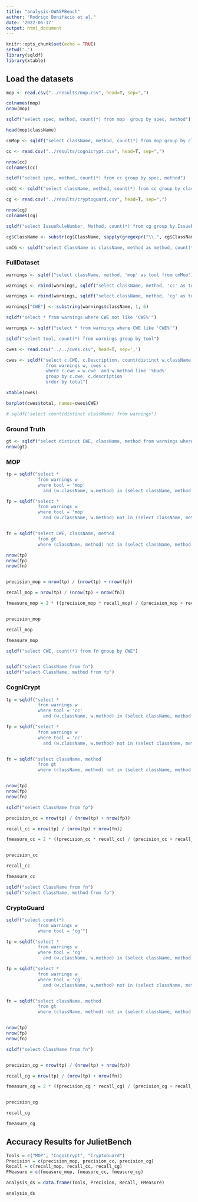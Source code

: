 ```yaml
---
title: "analysis-OWASPBench"
author: "Rodrigo Bonifácio et al."
date: '2022-06-17'
output: html_document
---
```


```r
knitr::opts_chunk$set(echo = TRUE)
setwd(".")
library(sqldf)
library(xtable)
```

## Load the datasets


```r
mop <- read.csv("../results/mop.csv", head=T, sep=",")

colnames(mop)
nrow(mop)

sqldf("select spec, method, count(*) from mop  group by spec, method")

head(mop$className)

cmMop <- sqldf("select className, method, count(*) from mop group by className, method")

``` 


```r
cc <- read.csv("../results/cognicrypt.csv", head=T, sep=",")

nrow(cc)
colnames(cc)

sqldf("select spec, method, count(*) from cc group by spec, method")

cmCC <- sqldf("select className, method, count(*) from cc group by className, method")
```

```r
cg <- read.csv("../results/cryptoguard.csv", head=T, sep=",")

nrow(cg)
colnames(cg)

sqldf("select IssueRuleNumber, Method, count(*) from cg group by IssueRuleNumber, Method")

cg$ClassName <- substr(cg$ClassName, sapply(gregexpr("\\.", cg$ClassName), tail, 1) + 1, nchar(cg$ClassName))

cmCG <- sqldf("select ClassName as className, method as method, count(*) from cg group by className, method")
```

### FullDataset

```r
warnings <- sqldf("select className, method, 'mop' as tool from cmMop") 

warnings <- rbind(warnings, sqldf("select className, method, 'cc' as tool from cmCC") )

warnings <- rbind(warnings, sqldf("select className, method, 'cg' as tool from cmCG") )

warnings["CWE"] <- substring(warnings$className, 1, 6)

sqldf("select * from warnings where CWE not like 'CWE%'")

warnings <- sqldf("select * from warnings where CWE like 'CWE%'")

sqldf("select tool, count(*) from warnings group by tool")

cwes <- read.csv("../../cwes.csv", head=T, sep=',') 

cwes <- sqldf("select c.CWE, c.Description, count(distinct w.className) as total 
               from warnings w, cwes c 
               where c.cwe = w.cwe  and w.method like '%bad%'
               group by c.cwe, c.description 
               order by total")

xtable(cwes)

barplot(cwes$total, names=cwes$CWE)

# sqldf("select count(distinct className) from warnings")
```

### Ground Truth

```r
gt <- sqldf("select distinct CWE, className, method from warnings where method like '%bad%'")
nrow(gt)
```

### MOP

```r
tp = sqldf("select * 
            from warnings w
            where tool = 'mop' 
              and (w.className, w.method) in (select className, method from gt)")

fp = sqldf("select * 
            from warnings w
            where tool = 'mop' 
              and (w.className, w.method) not in (select className, method from gt)")


fn = sqldf("select CWE, className, method 
            from gt 
            where (className, method) not in (select className, method from warnings where tool = 'mop')")

nrow(tp)
nrow(fp)
nrow(fn)


precision_mop = nrow(tp) / (nrow(tp) + nrow(fp))

recall_mop = nrow(tp) / (nrow(tp) + nrow(fn))

fmeasure_mop = 2 * ((precision_mop * recall_mop) / (precision_mop + recall_mop))


precision_mop

recall_mop

fmeasure_mop

sqldf("select CWE, count(*) from fn group by CWE")


sqldf("select ClassName from fn")
sqldf("select ClassName, method from fp")

```


### CogniCrypt


```r
tp = sqldf("select * 
            from warnings w
            where tool = 'cc' 
              and (w.className, w.method) in (select className, method from gt)")

fp = sqldf("select * 
            from warnings w
            where tool = 'cc' 
              and (w.className, w.method) not in (select className, method from gt)")


fn = sqldf("select className, method 
            from gt 
            where (className, method) not in (select className, method from warnings where tool = 'cc')")


nrow(tp)
nrow(fp)
nrow(fn)

sqldf("select ClassName from fp")

precision_cc = nrow(tp) / (nrow(tp) + nrow(fp))

recall_cc = nrow(tp) / (nrow(tp) + nrow(fn))

fmeasure_cc = 2 * ((precision_cc * recall_cc) / (precision_cc + recall_cc))


precision_cc

recall_cc

fmeasure_cc

sqldf("select ClassName from fn")
sqldf("select ClassName, method from fp")

```


### CryptoGuard


```r

sqldf("select count(*) 
            from warnings w
            where tool = 'cg'")

tp = sqldf("select * 
            from warnings w
            where tool = 'cg' 
              and (w.className, w.method) in (select className, method from gt)")

fp = sqldf("select * 
            from warnings w
            where tool = 'cg' 
              and (w.className, w.method) not in (select className, method from gt)")


fn = sqldf("select className, method 
            from gt 
            where (className, method) not in (select className, method from warnings where tool = 'cg')")


nrow(tp)
nrow(fp)
nrow(fn)

sqldf("select ClassName from fn")


precision_cg = nrow(tp) / (nrow(tp) + nrow(fp))

recall_cg = nrow(tp) / (nrow(tp) + nrow(fn))

fmeasure_cg = 2 * ((precision_cg * recall_cg) / (precision_cg + recall_cg))


precision_cg

recall_cg

fmeasure_cg

```

## Accuracy Results for JulietBench

```r

Tools = c("MOP", "CogniCrypt", "CryptoGuard")
Precision = c(precision_mop, precision_cc, precision_cg)
Recall = c(recall_mop, recall_cc, recall_cg)
FMeasure = c(fmeasure_mop, fmeasure_cc, fmeasure_cg)

analysis_ds = data.frame(Tools, Precision, Recall, FMeasure)

analysis_ds

```
